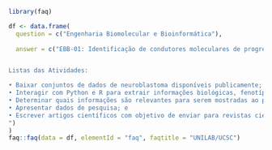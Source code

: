 ```r

library(faq)

df <- data.frame(
  question = c("Engenharia Biomolecular e Bioinformática"),
  
  answer = c("EBB-01: Identificação de condutores moleculares de progressão e agressividade em neuroblastoma usando aprendizado de máquina. Mentores principais: Sabi Bandiri e Gepoliano Chaves. Descrição do projeto: O neuroblastoma é um câncer pediátrico do sistema nervoso periférico. Hipóxia representa uma condição biológica de concentração limitada de oxigênio que impulsiona a progressão e agressividade desta doença, além de ser importante também em outros tipos de tumores. Anteriormente, investigamos o papel da hipóxia em modelos celulares e tumores de pacientes de neuroblastoma. Acredita-se que a hipóxia conduz à desdiferenciação celular e levantamos a hipótese da existência de um estado celular de célula-tronco e pluripotência relacionado ou mantido pela hipóxia no neuroblastoma. Neste projeto iremos desenvolver modelos de aprendizado de máquina para classificar diferentes categorias de risco de neuroblastoma com base na expressão gênica e quantificação de fenótipos relacionados à hipóxia. Usaremos as ferramentas scikit-learn, PyTorch ou H2O.ai. para construir modelos de regressão logística de aprendizado de máquina para classificar diferentes categorias de risco. Usaremos diferentes conjuntos de dados biológicos para desenvolver aplicativo de web Shiny como ferramenta computacional que possa prever a categoria de risco a que um paciente pertence. Uma vez desenvolvida a ferramenta, seremos capazes de gerar modelos de aprendizado de máquina que aprendam com o estado genético do paciente no momento em que inicia-se a terapia. Então, quando pudermos interrogar a informação genética do paciente após ele ter recebido uma primeira rodada de terapia, seremos capazes de quantificar os fenótipos de risco do paciente em relação a quando o paciente foi iniciado na terapia. Em última instância, teremos gerado modelos que possam quantificar ou prever a categoria de risco a que o tipo de tumor de uma pessoa pertence, após receber um determinado tipo de terapia. Desta forma, teremos também gerado metodologias computacionais que possam mensurar a efetividade da terapia recebida pelo paciente do ponto de vista de mudanças na expressão genética e epigenética em tumores, especificamente em neuroblastoma.


Listas das Atividades:

• Baixar conjuntos de dados de neuroblastoma disponíveis publicamente;
• Interagir com Python e R para extrair informações biológicas, fenotípicas e metadados das amostras baixadas;
• Determinar quais informações são relevantes para serem mostradas ao público da comunidade PAEI e ao público científico profissional sobre o desenvolvimento do projeto;
• Apresentar dados de pesquisa; e
• Escrever artigos científicos com objetivo de enviar para revistas científicas e/ou congressos nacionais e internacionais juniores.
")
)
faq::faq(data = df, elementId = "faq", faqtitle = "UNILAB/UCSC")

```